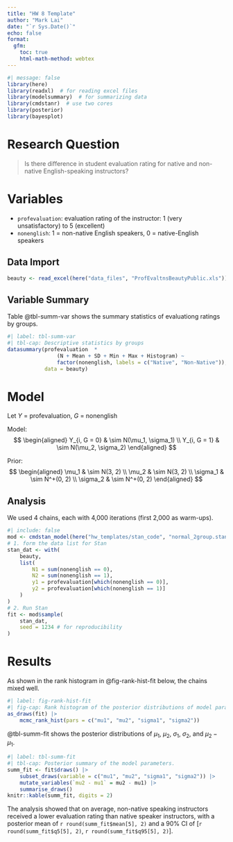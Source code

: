 ```yaml
---
title: "HW 8 Template"
author: "Mark Lai"
date: "`r Sys.Date()`"
echo: false
format:
  gfm:
    toc: true
    html-math-method: webtex
---
```


```r
#| message: false
library(here)
library(readxl)  # for reading excel files
library(modelsummary)  # for summarizing data
library(cmdstanr)  # use two cores
library(posterior)
library(bayesplot)
```

# Research Question

> Is there difference in student evaluation rating for native and non-native English-speaking instructors?

# Variables

- `profevaluation`: evaluation rating of the instructor: 1 (very unsatisfactory) to 5 (excellent)
- `nonenglish`: 1 = non-native English speakers, 0 = native-English speakers

## Data Import

```r
beauty <- read_excel(here("data_files", "ProfEvaltnsBeautyPublic.xls"))
```

## Variable Summary

Table @tbl-summ-var shows the summary statistics of evaluationg ratings by groups.

```r
#| label: tbl-summ-var
#| tbl-cap: Descriptive statistics by groups
datasummary(profevaluation  * 
                (N + Mean + SD + Min + Max + Histogram) ~ 
                factor(nonenglish, labels = c("Native", "Non-Native")),
            data = beauty)
```

# Model

Let $Y$ = profevaluation, $G$ = nonenglish

Model:
$$
  \begin{aligned}
    Y_{i, G = 0} & \sim N(\mu_1, \sigma_1) \\
    Y_{i, G = 1} & \sim N(\mu_2, \sigma_2)
  \end{aligned}
$$

Prior:
$$
  \begin{aligned}
    \mu_1 & \sim N(3, 2) \\
    \mu_2 & \sim N(3, 2) \\
    \sigma_1 & \sim N^+(0, 2) \\
    \sigma_2 & \sim N^+(0, 2)
  \end{aligned}
$$

## Analysis

We used 4 chains, each with 4,000 iterations (first 2,000 as warm-ups). 

```r
#| include: false
mod <- cmdstan_model(here("hw_templates/stan_code", "normal_2group.stan"))
# 1. form the data list for Stan
stan_dat <- with(
    beauty,
    list(
        N1 = sum(nonenglish == 0),
        N2 = sum(nonenglish == 1),
        y1 = profevaluation[which(nonenglish == 0)],
        y2 = profevaluation[which(nonenglish == 1)]
    )
)
# 2. Run Stan
fit <- mod$sample(
    stan_dat,
    seed = 1234 # for reproducibility
)
```

# Results

As shown in the rank histogram in @fig-rank-hist-fit below, the chains mixed well.

```r
#| label: fig-rank-hist-fit
#| fig-cap: Rank histogram of the posterior distributions of model parameters.
as_draws(fit) |>
    mcmc_rank_hist(pars = c("mu1", "mu2", "sigma1", "sigma2"))
```

@tbl-summ-fit shows the posterior distributions of $\mu_1$, $\mu_2$, $\sigma_1$, $\sigma_2$, and $\mu_2 - \mu_1$.

```r
#| label: tbl-summ-fit
#| tbl-cap: Posterior summary of the model parameters.
summ_fit <- fit$draws() |>
    subset_draws(variable = c("mu1", "mu2", "sigma1", "sigma2")) |>
    mutate_variables(`mu2 - mu1` = mu2 - mu1) |>
    summarise_draws()
knitr::kable(summ_fit, digits = 2)
```

The analysis showed that on average, non-native speaking instructors received a lower evaluation rating than native speaker instructors, with a posterior mean of `r round(summ_fit$mean[5], 2)` and a 90% CI of [`r round(summ_fit$q5[5], 2)`, `r round(summ_fit$q95[5], 2)`].
